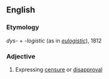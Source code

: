 ==English==
===Etymology===
''dys''- + -''logistic'' (as in ''[[eulogistic]]''), 1812
===Adjective===
{{en-adj}}

# Expressing [[censure]] or [[disapproval]]